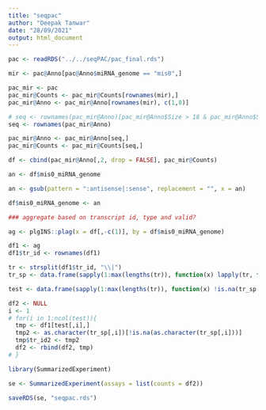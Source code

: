```yaml
---
title: "seqpac"
author: "Deepak Tanwar"
date: "28/09/2021"
output: html_document
---
```



```r
pac <- readRDS("../../seqPAC/pac_final.rds")

mir <- pac@Anno[pac@Anno$miRNA_genome == "mis0",]

pac_mir <- pac
pac_mir@Counts <- pac_mir@Counts[rownames(mir),]
pac_mir@Anno <- pac_mir@Anno[rownames(mir), c(1,8)]

# seq <- rownames(pac_mir@Anno)[pac_mir@Anno$Size > 18 & pac_mir@Anno$Size < 25]
seq <- rownames(pac_mir@Anno)

pac_mir@Anno <- pac_mir@Anno[seq,]
pac_mir@Counts <- pac_mir@Counts[seq,]

df <- cbind(pac_mir@Anno[,2, drop = FALSE], pac_mir@Counts)

an <- df$mis0_miRNA_genome

an <- gsub(pattern = ":antisense|:sense", replacement = "", x = an)

df$mis0_miRNA_genome <- an

### aggregate based on transcript id, type and valid?

ag <- plgINS::plag(x = df[,-c(1)], by = df$mis0_miRNA_genome)

df1 <- ag
df1$tr_id <- rownames(df1)

tr <- strsplit(df1$tr_id, "\\|")
tr_sp <- data.frame(sapply(1:max(lengths(tr)), function(x) lapply(tr, function(y) y[x])))

test <- data.frame(sapply(1:max(lengths(tr)), function(x) !is.na(tr_sp[,x])))

df2 <- NULL
i <- 1
# for(i in 1:ncol(test)){
  tmp <- df1[test[,i],]
  tmp2 <- as.character(tr_sp[,i])[!is.na(as.character(tr_sp[,i]))]
  tmp$tr_id2 <- tmp2
  df2 <- rbind(df2, tmp)
# }

library(SummarizedExperiment)

se <- SummarizedExperiment(assays = list(counts = df2))

saveRDS(se, "seqpac.rds")
```

